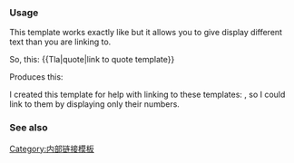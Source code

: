 {{Documentation subpage}}
<!-- PLEASE ADD CATEGORIES AND INTERWIKIS AT THE BOTTOM OF THIS PAGE -->

=== Usage ===
This template works exactly like {{Tl|Tl}} but it allows you to give display different text than you are linking to.

So, this:
<nowiki>{{Tla|quote|link to quote template}}</nowiki>

Produces this:

{{Tla|quote|link to quote template}}

I created this template for help with linking to these templates: {{tl|NASA Astronaut Group 1}}, so I could link to them by displaying only their numbers.

=== See also ===
{{Tl-nav}}
<includeonly>
<!-- CATEGORIES AND INTERWIKIS HERE, THANKS -->
[[Category:内部链接模板]]
</includeonly>